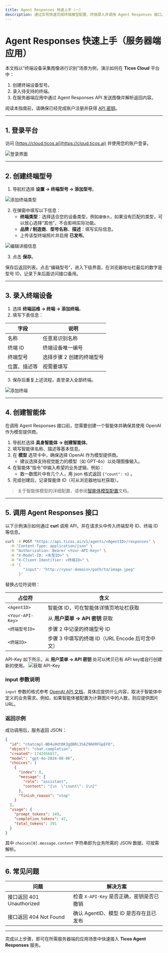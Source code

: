 ```yaml
---
title: Agent Responses 快速上手（一）
description: 通过实例快速完成终端模型配置、终端录入并调用 Agent Responses 接口。
---
```


# Agent Responses 快速上手（服务器端应用）

本文档以“终端设备采集图像进行识别”场景为例，演示如何在 **Ticos Cloud** 平台中：

1. 创建终端设备型号。
2. 录入待支持的终端。
3. 在服务器端应用中通过 Agent Responses API 发送图像并解析返回内容。

阅读本指南前，请确保已经完成账户注册并获得 [API 密钥](../platform/account/api-keys)。

---

## 1. 登录平台

访问 [https://cloud.ticos.ai](https://cloud.ticos.ai) 并使用您的账户登录。

![登录界面](/images/agent-responses-1/image1.png)

---

## 2. 创建终端型号

1. 导航栏选择 **设置 → 终端型号 → 添加型号**。

![添加终端类型](/images/agent-responses-1/image2.png)

2. 在弹窗中填写以下信息：
   - **终端类型**：选择适合您的设备类型，例如`摄像头`，如果没有匹配的类型，可以放心选择“其他”，不会影响实际功能。
   - **品牌 / 制造商**、**型号名称**、**描述**：填写实际信息。
   - 上传该型终端照片并启用 **已发布**。

![编辑详细信息](/images/agent-responses-1/image3.png)

3. 点击 **保存**。

保存后返回列表。点击“编辑型号”，进入下级界面，在浏览器地址栏最后的数字是型号 ID，记录下来后面访问接口备用。

---

## 3. 录入终端设备

1. 选择 **终端运维 → 终端 → 添加终端**。
2. 填写下表信息：

| 字段          | 说明                                   |
| ------------- | -------------------------------------- |
| 名称          | 任意易识别名称       |
| 终端 ID       | 终端设备唯一编号 |
| 终端型号      | 选择步骤 2 创建的终端型号               |
| 位置、描述等  | 视需要填写                             |

3. 保存后重复上述流程，直至录入全部终端。

![添加终端](/images/agent-responses-1/image4.png)

---

## 4. 创建智能体

在调用 Agent Responses 接口前，您需要创建一个智能体并确保其使用 OpenAI 作为模型提供商。

1. 导航栏选择 **具身智能体 → 创建智能体**。
2. 填写智能体名称、描述等基本信息。
3. 在 **模型** 选项卡中，确保选择 OpenAI 作为模型提供商。
   - 建议选择支持视觉能力的模型（如 GPT-4o）以处理图像输入。
4. 在智能体“指令”中输入希望的业务逻辑，例如：
   - 数一数图片中有几个人，用 json 格式返回 ```{"count": n}``` 。
5. 完成创建后，记录智能体 ID（可从浏览器地址栏获取）。

> 关于智能体模型的详细配置，请参阅[智能体模型配置](../platform/agent-configuration/agent-models)文档。

---

## 5. 调用 Agent Responses 接口

以下示例演示如何通过 **curl** 调用 API，并在请求头中传入终端型号 ID、终端 ID 等信息。

```bash
curl -X POST "https://api.ticos.ai/v1/agents/<AgentID>/responses" \
  -H "Content-Type: application/json" \
  -H "Authorization: Bearer <Your-API-Key>" \
  -H "X-Model-ID: <车型ID>" \
  -H "X-Client-Identifier: <终端ID>" \
  -d '{
        "input": "http://<your-domain>/path/to/image.jpeg"
      }'
```

替换占位符说明：

| 占位符            | 含义                                     |
| ----------------- | ---------------------------------------- |
| `<AgentID>`       | 智能体 ID，可在智能体详情页地址栏获取     |
| `<Your-API-Key>`  | 从 **用户菜单 → API 密钥** 获取           |
| `<终端型号ID>`        | 步骤 2 中记录的终端型号 ID                    |
| `<终端ID>`        | 步骤 3 中填写的终端 ID（URL Encode 后可含中文） |

API-Key 如下所示，从 **用户菜单 -> API 密钥** 处可以拷贝已有 API key或自行创建新的使用。
![获取 API-Key](/images/agent-responses-1/image8.png)

### input 参数说明

`input` 参数的格式参考 [OpenAI API 文档](https://platform.openai.com/docs/api-reference/responses)，具体应提供什么内容，取决于智能体中定义的业务需求。例如，如果智能体被配置为计算图片中的人数，则应提供图片 URL。

### 返回示例

成功调用后，服务返回 JSON：

```json
{
  "id": "chatcmpl-BD4u9UtDK3gQBRi3SAZ96KRFGpEFO",
  "object": "chat.completion",
  "created": 1742456817,
  "model": "gpt-4o-2024-08-06",
  "choices": [
    {
      "index": 0,
      "message": {
        "role": "assistant",
        "content": "{\n  \"count\": 1\n}"
      },
      "finish_reason": "stop"
    }
  ],
  "usage": {
    "prompt_tokens": 349,
    "completion_tokens": 42,
    "total_tokens": 391
  }
}
```

其中 `choices[0].message.content` 字符串即为业务所需的 JSON 数据，可按需解析。

---

## 6. 常见问题

| 问题                                   | 解决方案                                               |
| -------------------------------------- | ------------------------------------------------------ |
| 接口返回 401 Unauthorized              | 检查 `X-API-Key` 是否正确，密钥是否已撤销              |
| 接口返回 404 Not Found                 | 确认 AgentID、模型 ID 是否存在且已发布                 |

---

完成以上步骤，即可在所需服务器端的应用场景中快速接入 **Ticos Agent Responses** 服务。
